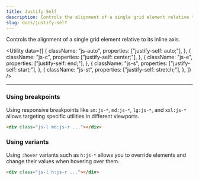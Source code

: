 ```yaml
---
title: Justify Self
description: Controls the alignment of a single grid element relative to its inline axis.
slug: docs/justify-self
---
```


Controls the alignment of a single grid element relative to its inline axis.

<Utility
  data={[
    {
      className: "js-auto",
      properties: ["justify-self: auto;"],
    },
    {
      className: "js-c",
      properties: ["justify-self: center;"],
    },
    {
      className: "js-e",
      properties: ["justify-self: end;"],
    },
    {
      className: "js-s",
      properties: ["justify-self: start;"],
    },
    {
      className: "js-st",
      properties: ["justify-self: stretch;"],
    },
  ]}
/>

---

### Using breakpoints

Using responsive breakpoints like `sm:js-*`, `md:js-*`, `lg:js-*`, and `xxl:js-*` allows targeting specific utilities in different viewports.

```html "md:js-r"
<div class="js-l md:js-r ..."></div>
```

### Using variants

Using `:hover` variants such as `h:js-*` allows you to override elements and change their values when hovering over them.

```html "h:js-r"
<div class="js-l h:js-r ..."></div>
```
